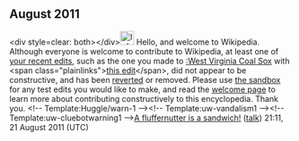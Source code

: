 <article id="32822870" title=User talk:Johnnykick>
	<talkpage id="32822870" title="User talk:Johnnykick">

== August 2011 ==

&lt;div style=clear: both&gt;&lt;/div&gt;[[File:Information.svg|25px|alt=|link=]] Hello, and welcome to Wikipedia. Although everyone is welcome to contribute to Wikipedia, at least one of [[Special:Contributions/Johnnykick|your recent edits]], such as the one you made to [[:West Virginia Coal Sox]] with &lt;span class=&quot;plainlinks&quot;&gt;[http://en.wikipedia.org/wiki/West_Virginia_Coal_Sox?diff=446044109 this edit]&lt;/span&gt;, did not appear to be constructive, and has been [[Help:Reverting|reverted]] or removed. Please use [[Wikipedia:Sandbox|the sandbox]] for any test edits you would like to make, and read the [[Wikipedia:Welcoming committee/Welcome to Wikipedia|welcome page]] to learn more about contributing constructively to this encyclopedia. Thank you. &lt;!-- Template:Huggle/warn-1 --&gt;&lt;!-- Template:uw-vandalism1 --&gt;&lt;!-- Template:uw-cluebotwarning1 --&gt;[[User:Fluffernutter|A fluffernutter is a sandwich!]] ([[User talk:Fluffernutter|talk]]) 21:11, 21 August 2011 (UTC)
	</talkpage>
</article>